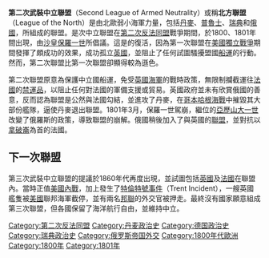 {{unreferenced|time=2010-07-08T03:52:13+00:00}}
'''第二次武裝中立聯盟'''（Second League of Armed Neutrality）或稱'''北方聯盟'''（League of the North）是由北歐弱小海軍力量，包括[[丹麥|丹麥]]、[[普魯士|普魯士]]、[[瑞典|瑞典]]和[[俄羅斯帝國|俄國]]，所組成的聯盟。是次中立聯盟在[[第二次反法同盟|第二次反法同盟]]戰爭期間，於1800、1801年間出現，由[[沙皇|沙皇]][[保罗一世_(俄国)|保羅一世]]所倡議。這是{{en-link|第一次武裝中立聯盟|First League of Armed Neutrality}}的復活，因為第一次聯盟在[[美國獨立戰爭|美國獨立戰爭]]期間發揮了頗成功的效果，成功孤立[[英國|英國]]，並阻止了任何試圖騷擾盟國[[船運|船運]]的行動。然而，第二次聯盟比第一次聯盟卻顯得較為遜色。

第二次聯盟原意為保護中立國船運，免受[[英國海軍|英國海軍]]的戰時政策，無限制攔截運往[[法蘭西第一帝國|法國]]的[[禁運品|禁運品]]，以阻止任何對法國的軍備支援或貿易。英國政府並未有欣賞俄國的善意，反而認為聯盟是公然與法國勾結，並進攻了丹麥，在[[哥本哈根戰役_(1801年)|哥本哈根海戰]]中摧毀其大部份艦隊，逼使丹麥退出聯盟。1801年3月，保羅一世駕崩，繼位的[[亞歷山大一世|亞歷山大一世]]改變了俄羅斯的政策，導致聯盟的崩解。俄國稍後加入了與英國的[[第三次反法同盟|聯盟]]，並對抗以[[拿破崙一世|拿破崙]]為首的法國。

==下一次聯盟==
第三次武裝中立聯盟的提議於1860年代再度出現，並試圖包括[[英國|英國]]及[[法蘭西第二帝國|法國]]在聯盟內。當時正值[[美國內戰|美國內戰]]，加上發生了[[特倫特號事件|特倫特號事件]]（Trent Incident），一艘英國艦隻被[[美國|美國]]聯邦海軍截停，並有兩名[[美利堅邦聯|邦聯]]的外交官被押走。最終沒有國家願意組成第三次聯盟，但各國保留了海洋航行自由，並維持中立。

{{法國大革命}}
[[Category:第二次反法同盟|Category:第二次反法同盟]]
[[Category:丹麦政治史|Category:丹麦政治史]]
[[Category:德国政治史|Category:德国政治史]]
[[Category:瑞典政治史|Category:瑞典政治史]]
[[Category:俄罗斯帝国外交|Category:俄罗斯帝国外交]]
[[Category:1800年代歐洲|Category:1800年代歐洲]]
[[Category:1800年|Category:1800年]]
[[Category:1801年|Category:1801年]]